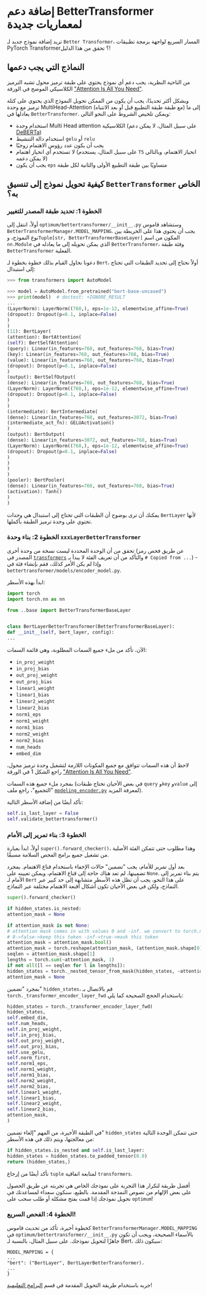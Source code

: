 # إضافة دعم BetterTransformer لمعماريات جديدة

تريد إضافة نموذج جديد لـ `Better Transformer`، المسار السريع لواجهة برمجة تطبيقات PyTorch Transformer؟ تحقق من هذا الدليل!

## النماذج التي يجب دعمها

من الناحية النظرية، يجب دعم أي نموذج يحتوي على طبقة ترميز محول تشبه الترميز الكلاسيكي الموضح في الورقة ["Attention Is All You Need"](https://arxiv.org/abs/1706.03762).

وبشكل أكثر تحديدًا، يجب أن يكون من الممكن تحويل النموذج الذي يحتوي على كتلة ترميز مع وحدة MultiHead-Attention (مع طبقة طبقة التطبيع قبل أو بعد الانتباه) إلى ما يعادلها في `BetterTransformer`. ويمكن تلخيص الشروط على النحو التالي:

- استخدام وحدة Multi Head attention الكلاسيكية (على سبيل المثال، لا يمكن دعم [DeBERTa](https://arxiv.org/abs/2006.03654))
- استخدام دالة التنشيط `gelu` أو `relu`
- يجب أن يكون عدد رؤوس الاهتمام زوجيًا
- لا تستخدم أي انحياز اهتمام (على سبيل المثال، يستخدم `T5` انحياز الاهتمام، وبالتالي لا يمكن دعمه)
- يجب أن يكون `eps` متساويًا بين طبقة التطبيع الأولى والثانية لكل طبقة

## كيفية تحويل نموذج إلى تنسيق `BetterTransformer` الخاص به؟

### الخطوة 1: تحديد طبقة المصدر للتغيير

أولاً، انتقل إلى `optimum/bettertransformer/__init__.py` وستشاهد قاموس `BetterTransformerManager.MODEL_MAPPING`. يجب أن يحتوي هذا على الخريطة بين نوع النموذج، و`Tuple[str, BetterTransformerBaseLayer]` المكون من اسم `nn.Module` الذي يمكن تحويله إلى ما يعادله في `BetterTransformer`، وفئة طبقة `BetterTransformer` الفعلية.

دعونا نحاول القيام بذلك خطوة بخطوة لـ `Bert`، أولاً نحتاج إلى تحديد الطبقات التي تحتاج إلى استبدال:

```python
>>> from transformers import AutoModel

>>> model = AutoModel.from_pretrained("bert-base-uncased")
>>> print(model)  # doctest: +IGNORE_RESULT
...
(LayerNorm): LayerNorm((768,), eps=1e-12, elementwise_affine=True)
(dropout): Dropout(p=0.1, inplace=False)
)
)
(11): BertLayer(
(attention): BertAttention(
(self): BertSelfAttention(
(query): Linear(in_features=768, out_features=768, bias=True)
(key): Linear(in_features=768, out_features=768, bias=True)
(value): Linear(in_features=768, out_features=768, bias=True)
(dropout): Dropout(p=0.1, inplace=False)
)
(output): BertSelfOutput(
(dense): Linear(in_features=768, out_features=768, bias=True)
(LayerNorm): LayerNorm((768,), eps=1e-12, elementwise_affine=True)
(dropout): Dropout(p=0.1, inplace=False)
)
)
(intermediate): BertIntermediate(
(dense): Linear(in_features=768, out_features=3072, bias=True)
(intermediate_act_fn): GELUActivation()
)
(output): BertOutput(
(dense): Linear(in_features=3072, out_features=768, bias=True)
(LayerNorm): LayerNorm((768,), eps=1e-12, elementwise_affine=True)
(dropout): Dropout(p=0.1, inplace=False)
)
)
)
)
(pooler): BertPooler(
(dense): Linear(in_features=768, out_features=768, bias=True)
(activation): Tanh()
)
)
```

يمكنك أن ترى بوضوح أن الطبقات التي تحتاج إلى استبدال هي وحدات `BertLayer` لأنها تحتوي على وحدة ترميز الطبقة بأكملها.

### الخطوة 2: بناء وحدة `xxxLayerBetterTransformer`

تحقق من أن الوحدة المحددة ليست نسخة من وحدة أخرى (عن طريق فحص رمز المصدر في [`transformers`](https://github.com/huggingface/transformers) والتأكد من أن تعريف الفئة لا يبدأ بـ `# Copied from ...`) - وإذا لم يكن الأمر كذلك، فقم بإنشاء فئة في `bettertransformer/models/encoder_model.py`.

ابدأ بهذه الأسطر:

```python
import torch
import torch.nn as nn

from ..base import BetterTransformerBaseLayer


class BertLayerBetterTransformer(BetterTransformerBaseLayer):
def __init__(self, bert_layer, config):
...
```

الآن، تأكد من ملء جميع السمات المطلوبة، وهي قائمة السمات:

- `in_proj_weight`
- `in_proj_bias`
- `out_proj_weight`
- `out_proj_bias`
- `linear1_weight`
- `linear1_bias`
- `linear2_weight`
- `linear2_bias`
- `norm1_eps`
- `norm1_weight`
- `norm1_bias`
- `norm2_weight`
- `norm2_bias`
- `num_heads`
- `embed_dim`

لاحظ أن هذه السمات تتوافق مع جميع المكونات اللازمة لتشغيل وحدة ترميز محول، راجع الشكل 1 في الورقة ["Attention Is All You Need"](https://arxiv.org/pdf/1706.03762.pdf).

بمجرد ملء جميع هذه السمات (في بعض الأحيان تحتاج طبقات `query` و`key` و`value` إلى "التجميع"، راجع ملف [`modeling_encoder.py`](https://github.com/huggingface/optimum/blob/main/optimum/bettertransformer/models/encoder_models.py) لمعرفة المزيد).

تأكد أيضًا من إضافة الأسطر التالية:

```python
self.is_last_layer = False
self.validate_bettertransformer()
```

### الخطوة 3: بناء تمرير إلى الأمام

أولاً، ابدأ بعبارة `super().forward_checker()`، وهذا مطلوب حتى تتمكن الفئة الأصلية من تشغيل جميع برامج الفحص السلامة مسبقًا.

بعد أول تمرير للأمام، يجب "تضمين" حالات الإخفاء باستخدام قناع الاهتمام. بمجرد تضمينها، لم تعد هناك حاجة إلى قناع الاهتمام، ويمكن تعيينه على `None`. يتم بناء تمرير إلى الأمام لـ `Bert` على هذا النحو، يجب أن تظل هذه الأسطر متشابهة إلى حد كبير عبر النماذج، ولكن في بعض الأحيان تكون أشكال أقنعة الاهتمام مختلفة عبر النماذج.

```python
super().forward_checker()

if hidden_states.is_nested:
attention_mask = None

if attention_mask is not None:
# attention mask comes in with values 0 and -inf. we convert to torch.nn.TransformerEncoder style bool mask
# 0->false->keep this token -inf->true->mask this token
attention_mask = attention_mask.bool()
attention_mask = torch.reshape(attention_mask, (attention_mask.shape[0], attention_mask.shape[-1]))
seqlen = attention_mask.shape[1]
lengths = torch.sum(~attention_mask, 1)
if not all([l == seqlen for l in lengths]):
hidden_states = torch._nested_tensor_from_mask(hidden_states, ~attention_mask)
attention_mask = None
```

بمجرد "تضمين" `hidden_states`، قم بالاتصال بـ `torch._transformer_encoder_layer_fwd` باستخدام الحجج الصحيحة كما يلي:

```python
hidden_states = torch._transformer_encoder_layer_fwd(
hidden_states,
self.embed_dim,
self.num_heads,
self.in_proj_weight,
self.in_proj_bias,
self.out_proj_weight,
self.out_proj_bias,
self.use_gelu,
self.norm_first,
self.norm1_eps,
self.norm1_weight,
self.norm1_bias,
self.norm2_weight,
self.norm2_bias,
self.linear1_weight,
self.linear1_bias,
self.linear2_weight,
self.linear2_bias,
attention_mask,
)
```

في الطبقة الأخيرة، من المهم "إلغاء تضمين" `hidden_states` حتى تتمكن الوحدة التالية من معالجتها، ويتم ذلك في هذه الأسطر:

```python
if hidden_states.is_nested and self.is_last_layer:
hidden_states = hidden_states.to_padded_tensor(0.0)
return (hidden_states,)
```

تأكد أيضًا من إرجاع `tuple` لمتابعة اتفاقية `transformers`.

أفضل طريقة لتكرار هذا التجربة على نموذجك الخاص هي تجربته عن طريق الحصول على بعض الإلهام من نصوص النمذجة المقدمة. بالطبع، سنكون سعداء لمساعدتك في تحويل نموذجك إذا قمت بفتح مشكلة أو طلب سحب على `optimum`!

### الخطوة 4: الفحص السريع!

كخطوة أخيرة، تأكد من تحديث قاموس `BetterTransformerManager.MODEL_MAPPING` في `optimum/bettertransformer/__init__.py` بالأسماء الصحيحة، ويجب أن تكون جاهزًا لتحويل نموذجك. على سبيل المثال، بالنسبة لـ Bert، سيكون ذلك:

```
MODEL_MAPPING = {
...
"bert": ("BertLayer", BertLayerBetterTransformer)،
...
}
```

جربه باستخدام طريقة التحويل المقدمة في قسم [البرامج التعليمية](../tutorials/convert)!